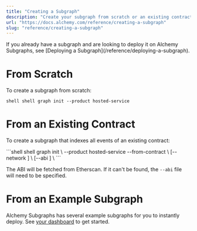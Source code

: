 ```yaml
---
title: "Creating a Subgraph"
description: "Create your subgraph from scratch or an existing contract."
url: "https://docs.alchemy.com/reference/creating-a-subgraph"
slug: "reference/creating-a-subgraph"
---
```


<Info>
  If you already have a subgraph and are looking to deploy it on Alchemy
  Subgraphs, see [Deploying a Subgraph](/reference/deploying-a-subgraph).
</Info>

# From Scratch

To create a subgraph from scratch:

<CodeGroup>```shell shell graph init --product hosted-service ```</CodeGroup>

# From an Existing Contract

To create a subgraph that indexes all events of an existing contract:

<CodeGroup>
  ```shell shell
  graph init \
    --product hosted-service
    --from-contract <CONTRACT_ADDRESS> \
    [--network <ETHEREUM_NETWORK>] \
    [--abi <FILE>] \
    <subgraph name>
  ```
</CodeGroup>

The ABI will be fetched from Etherscan. If it can't be found, the `--abi` file will need to be specified.

# From an Example Subgraph

Alchemy Subgraphs has several example subgraphs for you to instantly deploy. See [your dashboard](https://dashboard.alchemy.com) to get started.
